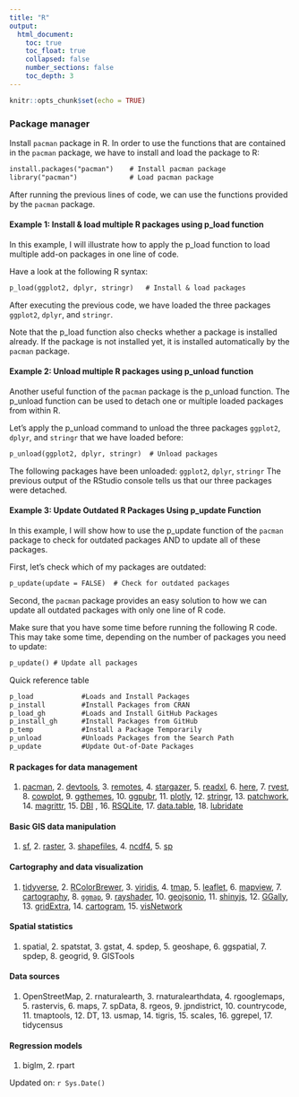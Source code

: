 ```yaml
---
title: "R"
output:
  html_document:
    toc: true
    toc_float: true
    collapsed: false
    number_sections: false
    toc_depth: 3
---
```


```r
knitr::opts_chunk$set(echo = TRUE)
```

### Package manager

Install `pacman` package in R. In order to use the functions that are contained in the `pacman` package, we have to install and load the package to R:

```txt
install.packages("pacman")    # Install pacman package
library("pacman")             # Load pacman package
```

After running the previous lines of code, we can use the functions provided by the `pacman` package.

#### Example 1: Install & load multiple R packages using p_load function

In this example, I will illustrate how to apply the p_load function to load multiple add-on packages in one line of code.

Have a look at the following R syntax:

```txt
p_load(ggplot2, dplyr, stringr)   # Install & load packages
```

After executing the previous code, we have loaded the three packages `ggplot2`, `dplyr`, and `stringr`.

Note that the p_load function also checks whether a package is installed already. If the package is not installed yet, it is installed automatically by the `pacman` package.

#### Example 2: Unload multiple R packages using p_unload function

Another useful function of the `pacman` package is the p_unload function. The p_unload function can be used to detach one or multiple loaded packages from within R.

Let’s apply the p_unload command to unload the three packages `ggplot2`, `dplyr`, and `stringr` that we have loaded before:

```txt
p_unload(ggplot2, dplyr, stringr)  # Unload packages
```

The following packages have been unloaded: `ggplot2`, `dplyr`, `stringr`
The previous output of the RStudio console tells us that our three packages were detached.

#### Example 3: Update Outdated R Packages Using p_update Function

In this example, I will show how to use the p_update function of the `pacman` package to check for outdated packages AND to update all of these packages.

First, let’s check which of my packages are outdated:

```txt
p_update(update = FALSE)  # Check for outdated packages
```

Second, the `pacman` package provides an easy solution to how we can update all outdated packages with only one line of R code.

Make sure that you have some time before running the following R code. This may take some time, depending on the number of packages you need to update:

```txt
p_update() # Update all packages
```
Quick reference table

```txt
p_load		      #Loads and Install Packages
p_install	      #Install Packages from CRAN
p_load_gh	      #Loads and Install GitHub Packages
p_install_gh	  #Install Packages from GitHub
p_temp		      #Install a Package Temporarily
p_unload		  #Unloads Packages from the Search Path
p_update	      #Update Out-of-Date Packages
```

#### R packages for data management

1.  [pacman](https://cran.r-project.org/web/packages/pacman/index.html), 2.  [devtools](https://cran.r-project.org/web/packages/devtools/readme/README.html), 3.  [remotes](https://cran.r-project.org/web/packages/remotes/index.html), 4.  [stargazer](https://cran.r-project.org/web/packages/stargazer/index.html), 5.  [readxl](https://cran.r-project.org/web/packages/readxl/index.html), 6.  [here](https://cran.r-project.org/web/packages/here/vignettes/here.html), 7.  [rvest](https://cran.r-project.org/web/packages/rvest/index.html), 8.  [cowplot](https://cran.r-project.org/web/packages/cowplot/index.html), 9.  [ggthemes](https://cran.r-project.org/web/packages/ggthemes/index.html), 10. [ggpubr](https://cran.r-project.org/web/packages/ggpubr/index.html), 11. [plotly](https://plotly.com/r/), 12. [stringr](https://cran.r-project.org/web/packages/stringr/index.html), 13. [patchwork](https://cran.r-project.org/web/packages/patchwork/index.html), 14. [magrittr](https://cran.r-project.org/web/packages/magrittr/index.html), 15. [DBI](https://cran.r-project.org/web/packages/DBI/index.html) , 16. [RSQLite](https://cran.r-project.org/web/packages/RSQLite/index.html), 17. [data.table](https://cran.r-project.org/web/packages/data.table/index.html), 18. [lubridate](https://cran.r-project.org/web/packages/lubridate/index.html) 


#### Basic GIS data manipulation

1.  [sf](<https://r-spatial.github.io/sf/>), 2.  [raster](<https://cran.r-project.org/web/packages/raster/index.html>), 3.  [shapefiles](<https://cran.r-project.org/web/packages/shapefiles/index.html>), 4.  [ncdf4](<https://cran.r-project.org/web/packages/ncdf4/index.html>), 5.  [sp](<https://cran.r-project.org/web/packages/sp/index.html>) 

#### Cartography and data visualization

1.  [tidyverse](https://www.tidyverse.org/), 2.  [RColorBrewer](https://cran.r-project.org/web/packages/RColorBrewer/index.html), 3.  [viridis](https://cran.r-project.org/web/packages/viridis/index.html), 4.  [tmap](https://cran.r-project.org/web/packages/tmap/index.html), 5.  [leaflet](https://cran.r-project.org/web/packages/leaflet/index.html), 6.  [mapview](https://r-spatial.github.io/mapview/), 7.  [cartography](https://cran.r-project.org/web/packages/cartography/vignettes/cartography.html), 8.  [`ggmap`](https://cran.r-project.org/web/packages/ggmap/readme/README.html), 9.  [rayshader](https://www.rayshader.com/), 10. [geojsonio](https://cran.r-project.org/web/packages/geojsonio/index.html), 11. [shinyjs](https://cran.r-project.org/web/packages/shinyjs/vignettes/shinyjs.html), 12. [GGally](https://cran.r-project.org/web/packages/GGally/index.html), 13. [gridExtra](https://cran.r-project.org/web/packages/gridExtra/index.html), 14. [cartogram](https://cran.r-project.org/web/packages/cartogram/readme/README.html), 15. [visNetwork](https://cran.r-project.org/web/packages/visNetwork/index.html)

#### Spatial statistics

1.  spatial, 2.  spatstat, 3.  gstat, 4.  spdep, 5.  geoshape, 6.  ggspatial, 7.  spdep, 8.  geogrid, 9.  GISTools 

#### Data sources

1.  OpenStreetMap, 2.  rnaturalearth, 3.  rnaturalearthdata, 4.  rgooglemaps, 5.  rastervis, 6.  maps, 7.  spData, 8.  rgeos, 9.  jpndistrict, 10. countrycode, 11. tmaptools, 12. DT, 13. usmap, 14. tigris, 15. scales, 16. ggrepel, 17. tidycensus

#### Regression models

1. biglm, 2. rpart 

Updated on: `r Sys.Date()`